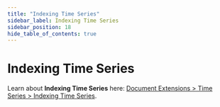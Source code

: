 ```yaml
---
title: "Indexing Time Series"
sidebar_label: Indexing Time Series
sidebar_position: 18
hide_table_of_contents: true
---
```



# Indexing Time Series
<Admonition type="info" title="Info">

Learn about **Indexing Time Series** here: [Document Extensions &gt; Time Series &gt; Indexing Time Series](../document-extensions/timeseries/indexing).  

</Admonition>

